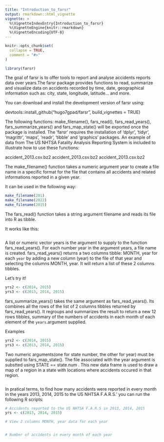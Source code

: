 ```yaml
---
title: "Introduction_to_farsr"
output: rmarkdown::html_vignette
vignette: >
  %\VignetteIndexEntry{Introduction_to_farsr}
  %\VignetteEngine{knitr::rmarkdown}
  %\VignetteEncoding{UTF-8}
---
```


```r
knitr::opts_chunk$set(
  collapse = TRUE,
  comment = "#>"
)
```

```r
library(farsr)
```


The goal of farsr is to offer tools to report and analyse accidents reports data over years.The farsr package provides functions to read, summarize and visualize data on accidents recorded by time, date, geographical information such as: city, state, longitude, latitude… and more.

You can download and install the development version of farsr using:

  devtools::install_github("hugo7gpad/farsr", build_vignettes = TRUE)


The following functions: make_filename(), fars_read(), fars_read_years(),
fars_summarize_years() and fars_map_state() will be exported once the package is installed. The 'farsr' requires the installation of
'dplyr', 'tidyr', 'magrittr', 'maps', 'readr', 'tibble' and 'graphics' packages.
An example of data from The US NHTSA Fatality Analysis Reporting System is
included to illustrate how to use these functions:

accident_2013.csv.bz2
accident_2013.csv.bz2
accident_2013.csv.bz2

The make_filename() function takes a numeric argument year to create a file name in a specific format for the file that contains all accidents and  related informations reported in a given year.

It can be used in the following way:

```r
make_filename(201)
make_filename(2022)
make_filename(2015)
```


The fars_read() function takes a string argument filename and reads its file into R as tibble.

It works like this:

```r

```


A list or numeric vector years is the argument to supply to the function fars_read_years(). For each number year in the argument years, a file name is created. fars_read_years() returns a two columns tibble: MONTH, year for each
`year` by adding a new column (year) to the file of that year and selecting the columns MONTH, year. It will return a list of these 2 columns tibbles.

Let's try it!
```r
yrs2 <- c(2014, 2015)
yrs3 <- c(2013, 2014, 2015)


```



fars_summarize_years() takes the same argument as fars_read_years(). Its combines all the rows of the list of 2 columns tibbles returned by fars_read_years(). It regroups and summarizes the result to return a new 12 rows tibbles, summary of the numbers of accidents in each month of each element of the `years`.argument supplied.

Examples

```r
yrs2 <- c(2014, 2015)
yrs3 <- c(2013, 2014, 2015)


```


Two numeric arguments(one for state number, the other for year) must be supplied to fars_map_state(). The file associated with the year argument is substted using STATE == state.num . This new data frame is used to draw a map of a region in a state with locations where accidents occured in that region.

```r

```


In pratical terms, to find how many accidents were reported in every month in the years 2013, 2014, 2015 to the US NHTSA F.A.R.S.' you can run the following R scripts:

```r
# Accidents reported to the US NHTSA F.A.R.S in 2013, 2014, 2015
yrs <- c(2013, 2014, 2015)

# View 2 columns MONTH, year data for each year


# Number of accidents in every month of each year

```

